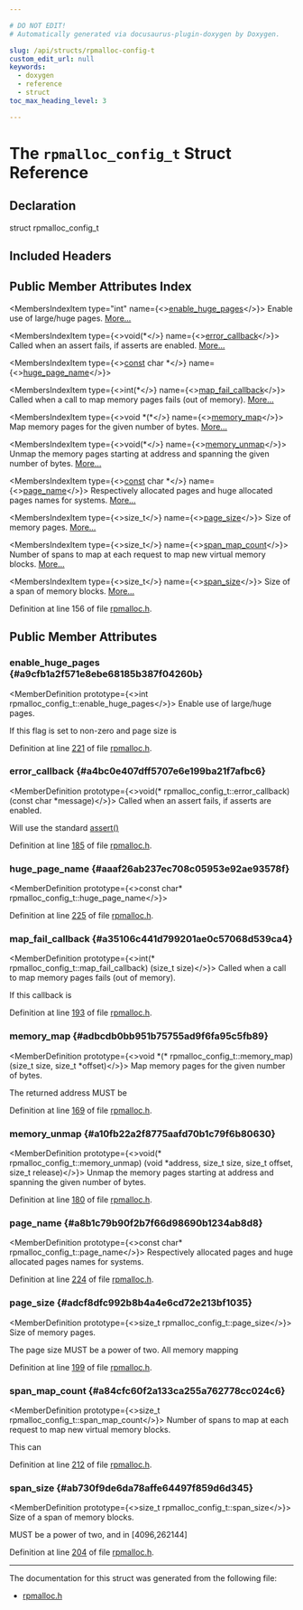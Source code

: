 ```yaml
---

# DO NOT EDIT!
# Automatically generated via docusaurus-plugin-doxygen by Doxygen.

slug: /api/structs/rpmalloc-config-t
custom_edit_url: null
keywords:
  - doxygen
  - reference
  - struct
toc_max_heading_level: 3

---
```





# The `rpmalloc_config_t` Struct Reference

<DoxygenPage pluginConfig={pluginConfig}>



## Declaration

<CodeBlock>struct rpmalloc_config_t</CodeBlock>

## Included Headers

<IncludesList>
<IncludesListItem
  filePath="Support/rpmalloc/rpmalloc.h"
  permalink="/docs/api/files/lib/lib/support/lib/support/rpmalloc/rpmalloc-h"
  isLocal="true" />
</IncludesList>

## Public Member Attributes Index

<MembersIndex>

<MembersIndexItem
  type="int"
  name={<><a href="#a9cfb1a2f571e8ebe68185b387f04260b">enable&#95;huge&#95;pages</a></>}>
Enable use of large/huge pages. <a href="#a9cfb1a2f571e8ebe68185b387f04260b">More...</a>
</MembersIndexItem>

<MembersIndexItem
  type={<>void(&#42;</>}
  name={<><a href="#a4bc0e407dff5707e6e199ba21f7afbc6">error&#95;callback</a></>}>
Called when an assert fails, if asserts are enabled. <a href="#a4bc0e407dff5707e6e199ba21f7afbc6">More...</a>
</MembersIndexItem>

<MembersIndexItem
  type={<><a href="/docs/api/files/lib/lib/target/lib/target/aarch64/aarch64promoteconstant-cpp/#a90f8350fecae261c25be85d38b451bff">const</a> char &#42;</>}
  name={<><a href="#aaaf26ab237ec708c05953e92ae93578f">huge&#95;page&#95;name</a></>}>
</MembersIndexItem>

<MembersIndexItem
  type={<>int(&#42;</>}
  name={<><a href="#a35106c441d799201ae0c57068d539ca4">map&#95;fail&#95;callback</a></>}>
Called when a call to map memory pages fails (out of memory). <a href="#a35106c441d799201ae0c57068d539ca4">More...</a>
</MembersIndexItem>

<MembersIndexItem
  type={<>void &#42;(&#42;</>}
  name={<><a href="#adbcdb0bb951b75755ad9f6fa95c5fb89">memory&#95;map</a></>}>
Map memory pages for the given number of bytes. <a href="#adbcdb0bb951b75755ad9f6fa95c5fb89">More...</a>
</MembersIndexItem>

<MembersIndexItem
  type={<>void(&#42;</>}
  name={<><a href="#a10fb22a2f8775aafd70b1c79f6b80630">memory&#95;unmap</a></>}>
Unmap the memory pages starting at address and spanning the given number of bytes. <a href="#a10fb22a2f8775aafd70b1c79f6b80630">More...</a>
</MembersIndexItem>

<MembersIndexItem
  type={<><a href="/docs/api/files/lib/lib/target/lib/target/aarch64/aarch64promoteconstant-cpp/#a90f8350fecae261c25be85d38b451bff">const</a> char &#42;</>}
  name={<><a href="#a8b1c79b90f2b7f66d98690b1234ab8d8">page&#95;name</a></>}>
Respectively allocated pages and huge allocated pages names for systems. <a href="#a8b1c79b90f2b7f66d98690b1234ab8d8">More...</a>
</MembersIndexItem>

<MembersIndexItem
  type={<>size&#95;t</>}
  name={<><a href="#adcf8dfc992b8b4a4e6cd72e213bf1035">page&#95;size</a></>}>
Size of memory pages. <a href="#adcf8dfc992b8b4a4e6cd72e213bf1035">More...</a>
</MembersIndexItem>

<MembersIndexItem
  type={<>size&#95;t</>}
  name={<><a href="#a84cfc60f2a133ca255a762778cc024c6">span&#95;map&#95;count</a></>}>
Number of spans to map at each request to map new virtual memory blocks. <a href="#a84cfc60f2a133ca255a762778cc024c6">More...</a>
</MembersIndexItem>

<MembersIndexItem
  type={<>size&#95;t</>}
  name={<><a href="#ab730f9de6da78affe64497f859d6d345">span&#95;size</a></>}>
Size of a span of memory blocks. <a href="#ab730f9de6da78affe64497f859d6d345">More...</a>
</MembersIndexItem>

</MembersIndex>


Definition at line 156 of file <a href="/docs/api/files/lib/lib/support/lib/support/rpmalloc/rpmalloc-h">rpmalloc.h</a>.

<SectionDefinition>

## Public Member Attributes

### enable&#95;huge&#95;pages {#a9cfb1a2f571e8ebe68185b387f04260b}

<MemberDefinition
  prototype={<>int rpmalloc&#95;config&#95;t::enable&#95;huge&#95;pages</>}>
Enable use of large/huge pages.

If this flag is set to non-zero and page size is

Definition at line <a href="/docs/api/files/lib/lib/support/lib/support/rpmalloc/rpmalloc-h/#l00221">221</a> of file <a href="/docs/api/files/lib/lib/support/lib/support/rpmalloc/rpmalloc-h">rpmalloc.h</a>.
</MemberDefinition>

### error&#95;callback {#a4bc0e407dff5707e6e199ba21f7afbc6}

<MemberDefinition
  prototype={<>void(&#42; rpmalloc&#95;config&#95;t::error&#95;callback) (const char &#42;message)</>}>
Called when an assert fails, if asserts are enabled.

Will use the standard <a href="/docs/api/files/lib/lib/target/lib/target/amdgpu/silowercontrolflow-cpp/#a4868c5d81c5ccc98c47aeab6244346a0">assert()</a>

Definition at line <a href="/docs/api/files/lib/lib/support/lib/support/rpmalloc/rpmalloc-h/#l00185">185</a> of file <a href="/docs/api/files/lib/lib/support/lib/support/rpmalloc/rpmalloc-h">rpmalloc.h</a>.
</MemberDefinition>

### huge&#95;page&#95;name {#aaaf26ab237ec708c05953e92ae93578f}

<MemberDefinition
  prototype={<>const char&#42; rpmalloc&#95;config&#95;t::huge&#95;page&#95;name</>}>

Definition at line <a href="/docs/api/files/lib/lib/support/lib/support/rpmalloc/rpmalloc-h/#l00225">225</a> of file <a href="/docs/api/files/lib/lib/support/lib/support/rpmalloc/rpmalloc-h">rpmalloc.h</a>.
</MemberDefinition>

### map&#95;fail&#95;callback {#a35106c441d799201ae0c57068d539ca4}

<MemberDefinition
  prototype={<>int(&#42; rpmalloc&#95;config&#95;t::map&#95;fail&#95;callback) (size&#95;t size)</>}>
Called when a call to map memory pages fails (out of memory).

If this callback is

Definition at line <a href="/docs/api/files/lib/lib/support/lib/support/rpmalloc/rpmalloc-h/#l00193">193</a> of file <a href="/docs/api/files/lib/lib/support/lib/support/rpmalloc/rpmalloc-h">rpmalloc.h</a>.
</MemberDefinition>

### memory&#95;map {#adbcdb0bb951b75755ad9f6fa95c5fb89}

<MemberDefinition
  prototype={<>void &#42;(&#42; rpmalloc&#95;config&#95;t::memory&#95;map) (size&#95;t size, size&#95;t &#42;offset)</>}>
Map memory pages for the given number of bytes.

The returned address MUST be

Definition at line <a href="/docs/api/files/lib/lib/support/lib/support/rpmalloc/rpmalloc-h/#l00169">169</a> of file <a href="/docs/api/files/lib/lib/support/lib/support/rpmalloc/rpmalloc-h">rpmalloc.h</a>.
</MemberDefinition>

### memory&#95;unmap {#a10fb22a2f8775aafd70b1c79f6b80630}

<MemberDefinition
  prototype={<>void(&#42; rpmalloc&#95;config&#95;t::memory&#95;unmap) (void &#42;address, size&#95;t size, size&#95;t offset, size&#95;t release)</>}>
Unmap the memory pages starting at address and spanning the given number of bytes.

Definition at line <a href="/docs/api/files/lib/lib/support/lib/support/rpmalloc/rpmalloc-h/#l00180">180</a> of file <a href="/docs/api/files/lib/lib/support/lib/support/rpmalloc/rpmalloc-h">rpmalloc.h</a>.
</MemberDefinition>

### page&#95;name {#a8b1c79b90f2b7f66d98690b1234ab8d8}

<MemberDefinition
  prototype={<>const char&#42; rpmalloc&#95;config&#95;t::page&#95;name</>}>
Respectively allocated pages and huge allocated pages names for systems.

Definition at line <a href="/docs/api/files/lib/lib/support/lib/support/rpmalloc/rpmalloc-h/#l00224">224</a> of file <a href="/docs/api/files/lib/lib/support/lib/support/rpmalloc/rpmalloc-h">rpmalloc.h</a>.
</MemberDefinition>

### page&#95;size {#adcf8dfc992b8b4a4e6cd72e213bf1035}

<MemberDefinition
  prototype={<>size&#95;t rpmalloc&#95;config&#95;t::page&#95;size</>}>
Size of memory pages.

The page size MUST be a power of two. All memory mapping

Definition at line <a href="/docs/api/files/lib/lib/support/lib/support/rpmalloc/rpmalloc-h/#l00199">199</a> of file <a href="/docs/api/files/lib/lib/support/lib/support/rpmalloc/rpmalloc-h">rpmalloc.h</a>.
</MemberDefinition>

### span&#95;map&#95;count {#a84cfc60f2a133ca255a762778cc024c6}

<MemberDefinition
  prototype={<>size&#95;t rpmalloc&#95;config&#95;t::span&#95;map&#95;count</>}>
Number of spans to map at each request to map new virtual memory blocks.

This can

Definition at line <a href="/docs/api/files/lib/lib/support/lib/support/rpmalloc/rpmalloc-h/#l00212">212</a> of file <a href="/docs/api/files/lib/lib/support/lib/support/rpmalloc/rpmalloc-h">rpmalloc.h</a>.
</MemberDefinition>

### span&#95;size {#ab730f9de6da78affe64497f859d6d345}

<MemberDefinition
  prototype={<>size&#95;t rpmalloc&#95;config&#95;t::span&#95;size</>}>
Size of a span of memory blocks.

MUST be a power of two, and in &#91;4096,262144&#93;

Definition at line <a href="/docs/api/files/lib/lib/support/lib/support/rpmalloc/rpmalloc-h/#l00204">204</a> of file <a href="/docs/api/files/lib/lib/support/lib/support/rpmalloc/rpmalloc-h">rpmalloc.h</a>.
</MemberDefinition>

</SectionDefinition>

<hr/>

The documentation for this struct was generated from the following file:

<ul>
<li><a href="/docs/api/files/lib/lib/support/lib/support/rpmalloc/rpmalloc-h">rpmalloc.h</a></li>
</ul>

</DoxygenPage>
